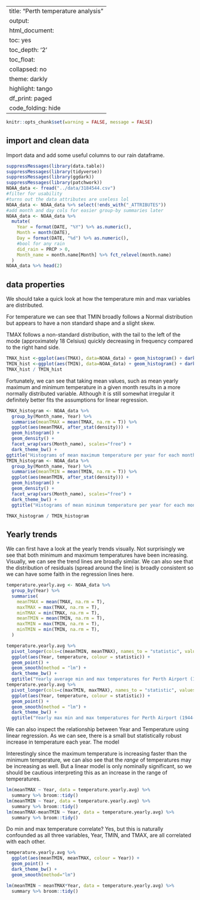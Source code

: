 
---
title: "Perth temperature analysis"
output:
  html_document:
    toc: yes
    toc_depth: '2'
    toc_float:
      collapsed: no
    theme: darkly
    highlight: tango
    df_print: paged
    code_folding: hide
---
```r
knitr::opts_chunk$set(warning = FALSE, message = FALSE) 
```

## import and clean data

Import data and add some useful columns to our rain dataframe.

```r
suppressMessages(library(data.table))
suppressMessages(library(tidyverse))
suppressMessages(library(ggdark))
suppressMessages(library(patchwork))
NOAA_data <- fread("../data/3184544.csv")
#filter for usability
#turns out the data attributes are useless lol
NOAA_data <- NOAA_data %>% select(!ends_with("_ATTRIBUTES"))
#add month and day cols for easier group-by summaries later
NOAA_data <- NOAA_data %>% 
  mutate(
    Year = format(DATE, "%Y") %>% as.numeric(),
    Month = month(DATE),
    Day = format(DATE, "%d") %>% as.numeric(),
    #bool for any rain
    did_rain = PRCP > 0,
    Month_name = month.name[Month] %>% fct_relevel(month.name)
  )
NOAA_data %>% head(2)
```

## data properties

We should take a quick look at how the temperature min and max variables are distributed.

For temperature we can see that TMIN broadly follows a Normal distribution but appears to have a non standard shape and a slight skew.

TMAX follows a non-standard distribution, with the tail to the left of the mode (approximately 18 Celsius) quickly decreasing in frequency compared to the right hand side.

```r
TMAX_hist <-ggplot(aes(TMAX), data=NOAA_data) + geom_histogram() + dark_theme_bw()
TMIN_hist <-ggplot(aes(TMIN), data=NOAA_data) + geom_histogram() + dark_theme_bw()
TMAX_hist / TMIN_hist
```

Fortunately, we can see that taking mean values, such as mean yearly maximum and minimum temperature in a given month results in a more normally distributed variable. Although it is still somewhat irregular it definitely better fits the assumptions for linear regression.

```r
TMAX_histogram <- NOAA_data %>% 
  group_by(Month_name, Year) %>% 
  summarise(meanTMAX = mean(TMAX, na.rm = T)) %>% 
  ggplot(aes(meanTMAX, after_stat(density))) +
  geom_histogram() +
  geom_density() +
  facet_wrap(vars(Month_name), scales="free") +
  dark_theme_bw() +
ggtitle("Histograms of mean maximum temperature per year for each month")
TMIN_histogram <- NOAA_data %>% 
  group_by(Month_name, Year) %>% 
  summarise(meanTMIN = mean(TMIN, na.rm = T)) %>% 
  ggplot(aes(meanTMIN, after_stat(density))) +
  geom_histogram() +
  geom_density() +
  facet_wrap(vars(Month_name), scales="free") +
  dark_theme_bw() +
  ggtitle("Histograms of mean minimum temperature per year for each month")

TMAX_histogram / TMIN_histogram
```

## Yearly trends

We can first have a look at the yearly trends visually. Not surprisingly we see that both minimum and maximum temperatures have been increasing. Visually, we can see the trend lines are broadly similar. We can also see that the distribution of residuals (spread around the line) is broadly consistent so we can have some faith in the regression lines here.

```r
temperature.yearly.avg <- NOAA_data %>% 
  group_by(Year) %>% 
  summarise(
    meanTMAX = mean(TMAX, na.rm = T),
    maxTMAX = max(TMAX, na.rm = T),
    minTMAX = min(TMAX, na.rm = T),
    meanTMIN = mean(TMIN, na.rm = T),
    maxTMIN = max(TMIN, na.rm = T),
    minTMIN = min(TMIN, na.rm = T),
  )

temperature.yearly.avg %>% 
  pivot_longer(cols=c(meanTMIN, meanTMAX), names_to = "statistic", values_to = "temperature") %>% 
  ggplot(aes(Year, temperature, colour = statistic)) +
  geom_point() +
  geom_smooth(method = "lm") +
  dark_theme_bw() +
  ggtitle("Yearly average min and max temperatures for Perth Airport (1944-2022)")
temperature.yearly.avg %>% 
  pivot_longer(cols=c(maxTMIN, maxTMAX), names_to = "statistic", values_to = "temperature") %>% 
  ggplot(aes(Year, temperature, colour = statistic)) +
  geom_point() +
  geom_smooth(method = "lm") +
  dark_theme_bw() +
  ggtitle("Yearly max min and max temperatures for Perth Airport (1944-2022)")
```

We can also inspect the relationship between Year and Temperature using linear regression. As we can see, there is a small but statistically robust increase in temperature each year. The model 

Interestingly since the maximum temperature is increasing faster than the minimum temperature, we can also see that the *range* of temperatures may be increasing as well. But a linear model is only nominally significant, so we should be cautious interpreting this as an increase in the range of temperatures.

```r
lm(meanTMAX ~ Year, data = temperature.yearly.avg) %>% 
  summary %>% broom::tidy()
lm(meanTMIN ~ Year, data = temperature.yearly.avg) %>% 
  summary %>% broom::tidy()
lm(meanTMAX-meanTMIN ~ Year, data = temperature.yearly.avg) %>% 
  summary %>% broom::tidy()
```


Do min and max temperature correlate? Yes, but this is naturally confounded as all three variables, Year, TMIN, and TMAX, are all correlated with each other.

```r
temperature.yearly.avg %>% 
  ggplot(aes(meanTMIN, meanTMAX, colour = Year)) + 
  geom_point() +
  dark_theme_bw() +
  geom_smooth(method="lm")

lm(meanTMIN ~ meanTMAX*Year, data = temperature.yearly.avg) %>% 
  summary %>% broom::tidy()
```


